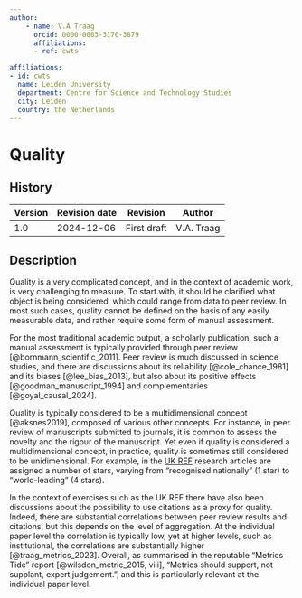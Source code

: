 ```yaml
---
author:
    - name: V.A Traag
      orcid: 0000-0003-3170-3879
      affiliations:
      - ref: cwts

affiliations:
- id: cwts
  name: Leiden University
  department: Centre for Science and Technology Studies
  city: Leiden
  country: the Netherlands
---
```


# Quality {#quality .unnumbered}

<div>

## History

| Version | Revision date | Revision    | Author     |
|---------|---------------|-------------|------------|
| 1.0     | 2024-12-06    | First draft | V.A. Traag |

</div>

## Description

Quality is a very complicated concept, and in the context of academic work, is very challenging to measure. To start with, it should be clarified what object is being considered, which could range from data to peer review. In most such cases, quality cannot be defined on the basis of any easily measurable data, and rather require some form of manual assessment.

For the most traditional academic output, a scholarly publication, such a manual assessment is typically provided through peer review [@bornmann_scientific_2011]. Peer review is much discussed in science studies, and there are discussions about its reliability [@cole_chance_1981] and its biases [@lee_bias_2013], but also about its positive effects [@goodman_manuscript_1994] and complementaries [@goyal_causal_2024].

Quality is typically considered to be a multidimensional concept [@aksnes2019], composed of various other concepts. For instance, in peer review of manuscripts submitted to journals, it is common to assess the novelty and the rigour of the manuscript. Yet even if quality is considered a multidimensional concept, in practice, quality is sometimes still considered to be unidimensional. For example, in the [UK REF](https://www.ref.ac.uk/) research articles are assigned a number of stars, varying from "recognised nationally" (1 star) to "world-leading" (4 stars).

In the context of exercises such as the UK REF there have also been discussions about the possibility to use citations as a proxy for quality. Indeed, there are substantial correlations between peer review results and citations, but this depends on the level of aggregation. At the individual paper level the correlation is typically low, yet at higher levels, such as institutional, the correlations are substantially higher [@traag_metrics_2023]. Overall, as summarised in the reputable "Metrics Tide" report [@wilsdon_metric_2015, viii], "Metrics should support, not supplant, expert judgement.", and this is particularly relevant at the individual paper level.
